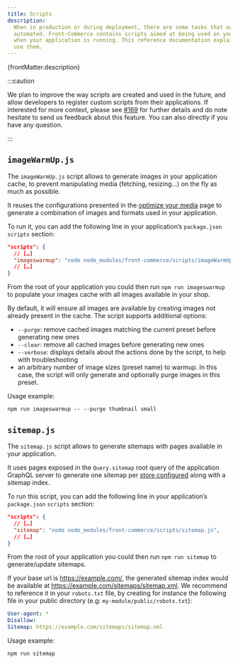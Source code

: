 ```yaml
---
title: Scripts
description:
  When in production or during deployment, there are some tasks that are better
  automated. Front-Commerce contains scripts aimed at being used on your server
  when your application is running. This reference documentation explains how to
  use them.
---
```


<p>{frontMatter.description}</p>


:::caution

We plan to improve the way scripts are created and used in the future, and allow
developers to register custom scripts from their applications. If interested for
more context, please see
[#169](https://gitlab.com/front-commerce/front-commerce/issues/169) for further
details and do note hesitate to send us feedback about this feature. You can
also <ContactLink /> directly if you have any question.

:::

## `imageWarmUp.js`

The `imageWarmUp.js` script allows to generate images in your application cache,
to prevent manipulating media (fetching, resizing…) on the fly as much as
possible.

It reuses the configurations presented in the
[optimize your media](/docs/advanced/production-ready/media-middleware) page to
generate a combination of images and formats used in your application.

To run it, you can add the following line in your application’s `package.json`
`scripts` section:

```json
"scripts": {
  // […]
  "imageswarmup": "node node_modules/front-commerce/scripts/imageWarmUp.js",
  // […]
}
```

From the root of your application you could then run `npm run imageswarmup` to
populate your images cache with all images available in your shop.

By default, it will ensure all images are available by creating images not
already present in the cache. The script supports additional options:

- `--purge`: remove cached images matching the current preset before generating
  new ones
- `--clear`: remove all cached images before generating new ones
- `--verbose`: displays details about the actions done by the script, to help
  with troubleshooting
- an arbitrary number of image sizes (preset name) to warmup. In this case, the
  script will only generate and optionally purge images in this preset.

Usage example:

```shell
npm run imageswarmup -- --purge thumbnail small
```

## `sitemap.js`

The `sitemap.js` script allows to generate sitemaps with pages available in your
application.

It uses pages exposed in the `Query.sitemap` root query of the application
GraphQL server to generate one sitemap per
[store configured](/docs/essentials/installation#Configure-stores) along with a
sitemap index.

To run this script, you can add the following line in your application’s
`package.json` `scripts` section:

```json
"scripts": {
  // […]
  "sitemap": "node node_modules/front-commerce/scripts/sitemap.js",
  // […]
}
```

From the root of your application you could then run `npm run sitemap` to
generate/update sitemaps.

If your base url is https://example.com/, the generated sitemap index would be
available at https://example.com/sitemaps/sitemap.xml. We recommend to reference
it in your `robots.txt` file, by creating for instance the following file in
your public directory (e.g: `my-module/public/robots.txt`):

```yaml title="my-module/public/robots.txt"
User-agent: *
Disallow:
Sitemap: https://example.com/sitemaps/sitemap.xml
```

Usage example:

```shell
npm run sitemap
```

